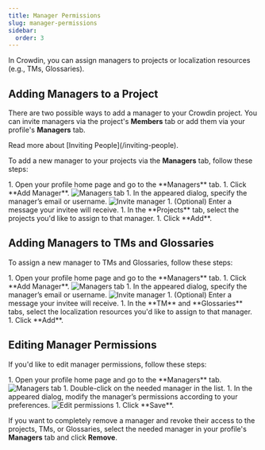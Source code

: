 ```yaml
---
title: Manager Permissions
slug: manager-permissions
sidebar:
  order: 3
---
```



In Crowdin, you can assign managers to projects or localization resources (e.g., TMs, Glossaries).

<LinkCard
  title="Roles"
  description="Learn more about the roles and permissions in Crowdin."
  href="/roles"
/>

## Adding Managers to a Project

There are two possible ways to add a manager to your Crowdin project. You can invite managers via the project's **Members** tab or add them via your profile's **Managers** tab.

<ReadMore>
  Read more about [Inviting People](/inviting-people).
</ReadMore>

To add a new manager to your projects via the **Managers** tab, follow these steps:

<Steps>
  1. Open your profile home page and go to the **Managers** tab.
  1. Click **Add Manager**. <Image src={managersTab} alt="Managers tab" />
  1. In the appeared dialog, specify the manager’s email or username. <Image src={inviteManager} alt="Invite manager" class="width-lg crowdin-modal" />
  1. (Optional) Enter a message your invitee will receive.
  1. In the **Projects** tab, select the projects you'd like to assign to that manager.
  1. Click **Add**.
</Steps>

## Adding Managers to TMs and Glossaries

To assign a new manager to TMs and Glossaries, follow these steps:

<Steps>
  1. Open your profile home page and go to the **Managers** tab.
  1. Click **Add Manager**. <Image src={managersTab} alt="Managers tab" />
  1. In the appeared dialog, specify the manager’s email or username. <Image src={inviteManagerTm} alt="Invite manager" class="width-lg crowdin-modal" />
  1. (Optional) Enter a message your invitee will receive.
  1. In the **TM** and **Glossaries** tabs, select the localization resources you'd like to assign to that manager.
  1. Click **Add**.
</Steps>

## Editing Manager Permissions

If you'd like to edit manager permissions, follow these steps:

<Steps>
  1. Open your profile home page and go to the **Managers** tab. <Image src={managersTab} alt="Managers tab" />
  1. Double-click on the needed manager in the list.
  1. In the appeared dialog, modify the manager’s permissions according to your preferences. <Image src={managersEditPermissions} alt="Edit permissions" class="crowdin-modal width-lg" />
  1. Click **Save**.
</Steps>

If you want to completely remove a manager and revoke their access to the projects, TMs, or Glossaries, select the needed manager in your profile's **Managers** tab and click **Remove**.
